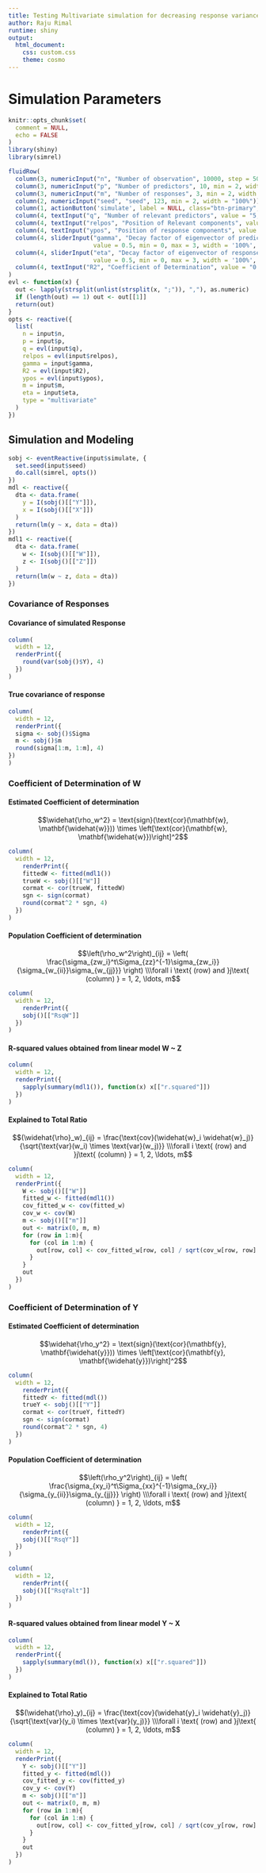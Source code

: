 ```yaml
---
title: Testing Multivariate simulation for decreasing response variance
author: Raju Rimal
runtime: shiny
output: 
  html_document:
    css: custom.css
    theme: cosmo
---
```




# Simulation Parameters
```r
knitr::opts_chunk$set(
  comment = NULL,
  echo = FALSE
)
library(shiny)
library(simrel)
```

```r
fluidRow(
  column(3, numericInput("n", "Number of observation", 10000, step = 50, min = 10, width = "100%")),
  column(3, numericInput("p", "Number of predictors", 10, min = 2, width = "100%")),
  column(3, numericInput("m", "Number of responses", 3, min = 2, width = "100%")),
  column(2, numericInput("seed", "seed", 123, min = 2, width = "100%")),
  column(1, actionButton('simulate', label = NULL, class="btn-primary", icon = icon("refresh"), width = '100%')),
  column(4, textInput("q", "Number of relevant predictors", value = "5, 4", width = "100%")),
  column(4, textInput("relpos", "Position of Relevant components", value = "1, 2; 3, 4, 6", width = '100%')),
  column(4, textInput("ypos", "Position of response components", value = "1; 2, 3", width = '100%')),
  column(4, sliderInput("gamma", "Decay factor of eigenvector of predictors", 
                        value = 0.5, min = 0, max = 3, width = '100%', step = 0.01)),
  column(4, sliderInput("eta", "Decay factor of eigenvector of response", 
                        value = 0.5, min = 0, max = 3, width = '100%', step = 0.01)),
  column(4, textInput("R2", "Coefficient of Determination", value = "0.7, 0.8", width = '100%'))
)
evl <- function(x) {
  out <- lapply(strsplit(unlist(strsplit(x, ";")), ","), as.numeric)
  if (length(out) == 1) out <- out[[1]]
  return(out)
}
opts <- reactive({
  list(
    n = input$n,
    p = input$p,
    q = evl(input$q),
    relpos = evl(input$relpos),
    gamma = input$gamma,
    R2 = evl(input$R2),
    ypos = evl(input$ypos),
    m = input$m,
    eta = input$eta,
    type = "multivariate"
  )
})
```

## Simulation and Modeling {.tabset}

```r
sobj <- eventReactive(input$simulate, {
  set.seed(input$seed)
  do.call(simrel, opts())
})
mdl <- reactive({
  dta <- data.frame(
    y = I(sobj()[["Y"]]),
    x = I(sobj()[["X"]])
  )
  return(lm(y ~ x, data = dta))
})
mdl1 <- reactive({
  dta <- data.frame(
    w <- I(sobj()[["W"]]),
    z <- I(sobj()[["Z"]])
  )
  return(lm(w ~ z, data = dta))
})
```

### Covariance of Responses {.colset}

#### Covariance of simulated Response {.cols}

```r
column(
  width = 12, 
  renderPrint({
    round(var(sobj()$Y), 4)
  })
)
```

#### True covariance of response {.cols}

```r
column(
  width = 12, 
  renderPrint({
  sigma <- sobj()$Sigma
  m <- sobj()$m
  round(sigma[1:m, 1:m], 4)
})
)
```

### Coefficient of Determination of W {.colset}

#### Estimated Coefficient of determination {.cols}

$$\widehat{\rho_w^2} = \text{sign}(\text{cor}(\mathbf{w}, \mathbf{\widehat{w}})) \times \left[\text{cor}(\mathbf{w}, \mathbf{\widehat{w}})\right]^2$$

```r
column(
  width = 12,
    renderPrint({
    fittedW <- fitted(mdl1())
    trueW <- sobj()[["W"]]
    cormat <- cor(trueW, fittedW)
    sgn <- sign(cormat)
    round(cormat^2 * sgn, 4)
  })
)
```

#### Population Coefficient of determination {.cols}

$$\left(\rho_w^2\right)_{ij} = \left(
\frac{\sigma_{zw_i}^t\Sigma_{zz}^{-1}\sigma_{zw_i}}{\sigma_{w_{ii}}\sigma_{w_{jj}}}
\right) \\\forall i \text{ (row) and }j\text{ (column) } = 1, 2, \ldots, m$$

```r
column(
  width = 12,
    renderPrint({
    sobj()[["RsqW"]]
  })
)
```


#### R-squared values obtained from linear model W ~ Z {.cols}


```r
column(
  width = 12,
  renderPrint({
    sapply(summary(mdl1()), function(x) x[["r.squared"]])
  })
)
```

#### Explained to Total Ratio {.cols}
$$(\widehat{\rho}_w)_{ij} = \frac{\text{cov}(\widehat{w}_i \widehat{w}_j)}{\sqrt{\text{var}(w_i) \times \text{var}(w_j)}} \\\forall i \text{ (row) and }j\text{ (column) } = 1, 2, \ldots, m$$
```r
column(
  width = 12,
  renderPrint({
    W <- sobj()[["W"]]
    fitted_w <- fitted(mdl1())
    cov_fitted_w <- cov(fitted_w)
    cov_w <- cov(W)
    m <- sobj()[["m"]]
    out <- matrix(0, m, m)
    for (row in 1:m){
      for (col in 1:m) {
        out[row, col] <- cov_fitted_w[row, col] / sqrt(cov_w[row, row] * cov_w[col, col])
      }
    }
    out
  })
)
```




### Coefficient of Determination of Y {.colset}

#### Estimated Coefficient of determination {.cols}

$$\widehat{\rho_y^2} = \text{sign}(\text{cor}(\mathbf{y}, \mathbf{\widehat{y}})) \times \left[\text{cor}(\mathbf{y}, \mathbf{\widehat{y}})\right]^2$$

```r
column(
  width = 12,
    renderPrint({
    fittedY <- fitted(mdl())
    trueY <- sobj()[["Y"]]
    cormat <- cor(trueY, fittedY)
    sgn <- sign(cormat)
    round(cormat^2 * sgn, 4)
  })
)
```

#### Population Coefficient of determination {.cols}

$$\left(\rho_y^2\right)_{ij} = \left(
\frac{\sigma_{xy_i}^t\Sigma_{xx}^{-1}\sigma_{xy_i}}{\sigma_{y_{ii}}\sigma_{y_{jj}}}
\right) \\\forall i \text{ (row) and }j\text{ (column) } = 1, 2, \ldots, m$$

```r
column(
  width = 12,
    renderPrint({
    sobj()[["RsqY"]]
  })
)
```


```r
column(
  width = 12,
    renderPrint({
    sobj()[["RsqYalt"]]
  })
)
```


#### R-squared values obtained from linear model Y ~ X {.cols}

```r
column(
  width = 12,
  renderPrint({
    sapply(summary(mdl()), function(x) x[["r.squared"]])
  })
)
```


#### Explained to Total Ratio {.cols}
$$(\widehat{\rho}_y)_{ij} = \frac{\text{cov}(\widehat{y}_i \widehat{y}_j)}{\sqrt{\text{var}(y_i) \times \text{var}(y_j)}} \\\forall i \text{ (row) and }j\text{ (column) } = 1, 2, \ldots, m$$
```r
column(
  width = 12,
  renderPrint({
    Y <- sobj()[["Y"]]
    fitted_y <- fitted(mdl())
    cov_fitted_y <- cov(fitted_y)
    cov_y <- cov(Y)
    m <- sobj()[["m"]]
    out <- matrix(0, m, m)
    for (row in 1:m){
      for (col in 1:m) {
        out[row, col] <- cov_fitted_y[row, col] / sqrt(cov_y[row, row] * cov_y[col, col])
      }
    }
    out
  })
)
```



